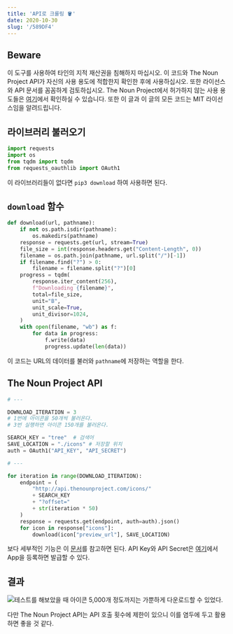 ```yaml
---
title: 'API로 크롤링 🪣'
date: 2020-10-30
slug: '/589DF4'
---
```


## Beware

이 도구를 사용하여 타인의 지적 재산권을 침해하지 마십시오. 이 코드와 The Noun Project API가 자신의 사용 용도에 적합한지 확인한 후에 사용하십시오. 또한 라이선스와 API 문서를 꼼꼼하게 검토하십시오. The Noun Project에서 허가하지 않는 사용 용도들은 [여기](https://api.thenounproject.com/getting_started.html#unacceptable-uses)에서 확인하실 수 있습니다. 또한 이 글과 이 글의 모든 코드는 MIT 라이선스임을 알려드립니다.

## 라이브러리 불러오기

```python
import requests
import os
from tqdm import tqdm
from requests_oauthlib import OAuth1
```

이 라이브러리들이 없다면 `pip3 download` 하여 사용하면 된다.

## `download` 함수

```python
def download(url, pathname):
    if not os.path.isdir(pathname):
        os.makedirs(pathname)
    response = requests.get(url, stream=True)
    file_size = int(response.headers.get("Content-Length", 0))
    filename = os.path.join(pathname, url.split("/")[-1])
    if filename.find("?") > 0:
        filename = filename.split("?")[0]
    progress = tqdm(
        response.iter_content(256),
        f"Downloading {filename}",
        total=file_size,
        unit="B",
        unit_scale=True,
        unit_divisor=1024,
    )
    with open(filename, "wb") as f:
        for data in progress:
            f.write(data)
            progress.update(len(data))
```

이 코드는 URL의 데이터를 불러와 `pathname`에 저장하는 역할을 한다.

## The Noun Project API

```python
# ---

DOWNLOAD_ITERATION = 3
# 1번에 아이콘을 50개씩 불러온다.
# 3번 실행하면 아이콘 150개를 불러온다.

SEARCH_KEY = "tree"  # 검색어
SAVE_LOCATION = "./icons" # 저장할 위치
auth = OAuth1("API_KEY", "API_SECRET")

# ---

for iteration in range(DOWNLOAD_ITERATION):
    endpoint = (
        "http://api.thenounproject.com/icons/"
        + SEARCH_KEY
        + "?offset="
        + str(iteration * 50)
    )
    response = requests.get(endpoint, auth=auth).json()
    for icon in response["icons"]:
        download(icon["preview_url"], SAVE_LOCATION)
```

보다 세부적인 기능은 이 [문서](https://api.thenounproject.com/documentation.html)를 참고하면 된다. API Key와 API Secret은 [여기](https://thenounproject.com/developers/apps/)에서 App을 등록하면 발급할 수 있다.

## 결과

![테스트를 해보았을 때 아이콘 5,000개 정도까지는 가뿐하게 다운로드할 수 있었다.](./63EB17.png)

다만 The Noun Project API는 API 호출 횟수에 제한이 있으니 이를 염두에 두고 활용하면 좋을 것 같다.
